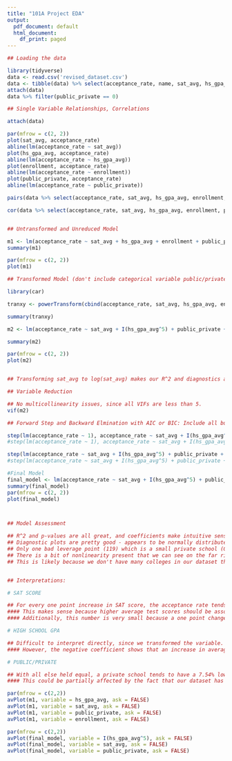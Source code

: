 ```yaml
---
title: "101A Project EDA"
output:
  pdf_document: default
  html_document:
    df_print: paged
---
```


```r
## Loading the data

library(tidyverse)
data <- read.csv('revised_dataset.csv')
data <- tibble(data) %>% select(acceptance_rate, name, sat_avg, hs_gpa_avg, enrollment, public_private) %>% mutate(public_private = case_when(public_private == "private" ~ 1, public_private == "public" ~ 0))
attach(data)
data %>% filter(public_private == 0)
```


```r

## Single Variable Relationships, Correlations

attach(data)

par(mfrow = c(2, 2))
plot(sat_avg, acceptance_rate)
abline(lm(acceptance_rate ~ sat_avg))
plot(hs_gpa_avg, acceptance_rate)
abline(lm(acceptance_rate ~ hs_gpa_avg))
plot(enrollment, acceptance_rate)
abline(lm(acceptance_rate ~ enrollment))
plot(public_private, acceptance_rate)
abline(lm(acceptance_rate ~ public_private))

pairs(data %>% select(acceptance_rate, sat_avg, hs_gpa_avg, enrollment, public_private))

cor(data %>% select(acceptance_rate, sat_avg, hs_gpa_avg, enrollment, public_private))



```

```r
## Untransformed and Unreduced Model

m1 <- lm(acceptance_rate ~ sat_avg + hs_gpa_avg + enrollment + public_private)
summary(m1)

par(mfrow = c(2, 2))
plot(m1)


```


```r

## Transformed Model (don't include categorical variable public/private)

library(car)

tranxy <- powerTransform(cbind(acceptance_rate, sat_avg, hs_gpa_avg, enrollment) ~ 1)

summary(tranxy)

m2 <- lm(acceptance_rate ~ sat_avg + I(hs_gpa_avg^5) + public_private + enrollment)

summary(m2)

par(mfrow = c(2, 2))
plot(m2)


## Transforming sat_avg to log(sat_avg) makes our R^2 and diagnostics a bit worse, so the only variable we will transform is hs_gpa_avg to (hs_gpa_avg)^5
```



```r
## Variable Reduction

## No multicollinearity issues, since all VIFs are less than 5.
vif(m2)

## Forward Step and Backward Elmination with AIC or BIC: Include all but enrollment (as we expected)

step(lm(acceptance_rate ~ 1), acceptance_rate ~ sat_avg + I(hs_gpa_avg^5) + public_private + enrollment, k = log(nrow(data)))
#step(lm(acceptance_rate ~ 1), acceptance_rate ~ sat_avg + I(hs_gpa_avg^5) + public_private + enrollment, k = log(nrow(data)))

step(lm(acceptance_rate ~ sat_avg + I(hs_gpa_avg^5) + public_private + enrollment), acceptance_rate ~ sat_avg + I(hs_gpa_avg^5) + public_private + enrollment)
#step(lm(acceptance_rate ~ sat_avg + I(hs_gpa_avg^5) + public_private + enrollment), acceptance_rate ~ sat_avg + I(hs_gpa_avg^5) + public_private + enrollment, k = log(nrow(data)))

```


```r
#Final Model
final_model <- lm(acceptance_rate ~ sat_avg + I(hs_gpa_avg^5) + public_private)
summary(final_model)
par(mfrow = c(2, 2))
plot(final_model)



## Model Assessment

## R^2 and p-values are all great, and coefficients make intuitive sense
## Diagnostic plots are pretty good - appears to be normally distributed
## Only one bad leverage point (119) which is a small private school (Gardner-Webb University) with a pretty high average GPA and a higher acceptance rate.
## There is a bit of nonlinearity present that we can see on the far right of the residuals vs fitted plot.
## This is likely because we don't have many colleges in our dataset that have near a 100% acceptance rate, as those colleges usually don't report average GPA and test scores.


## Interpretations:

# SAT SCORE

## For every one point increase in SAT score, the acceptance rate tends to decrease by 0.087%.
#### This makes sense because higher average test scores should be associated with a lower acceptance rate.
#### Additionally, this number is very small because a one point change in an SAT score (which is out of 1600) is very small.

# HIGH SCHOOL GPA

## Difficult to interpret directly, since we transformed the variable. 
#### However, the negative coefficient shows that an increase in average high school gpa also leads to a decrease in acceptance rate.

# PUBLIC/PRIVATE

## With all else held equal, a private school tends to have a 7.54% lower acceptance rate than a public school.
#### This could be partially affected by the fact that our dataset has a bunch of public state schools with very high acceptance rates - this trend may not be as strong among colleges with lower acceptance rates.
```


```r
par(mfrow = c(2,2))
avPlot(m1, variable = hs_gpa_avg, ask = FALSE)
avPlot(m1, variable = sat_avg, ask = FALSE)
avPlot(m1, variable = public_private, ask = FALSE)
avPlot(m1, variable = enrollment, ask = FALSE)
```

```r
par(mfrow = c(2,2))
avPlot(final_model, variable = I(hs_gpa_avg^5), ask = FALSE)
avPlot(final_model, variable = sat_avg, ask = FALSE)
avPlot(final_model, variable = public_private, ask = FALSE)
```



















